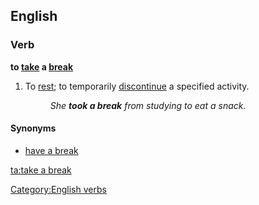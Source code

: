 ==English==

===Verb===
'''to [[take]] a [[break]]'''

# To [[rest]]; to temporarily [[discontinue]] a specified activity.
#:''She '''took a break''' from studying to eat a snack.''

====Synonyms====
*[[have a break]]
[[Category:English verbs]]

[[ta:take a break]]